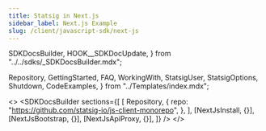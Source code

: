 ```yaml
---
title: Statsig in Next.js
sidebar_label: Next.js Example
slug: /client/javascript-sdk/next-js
---
```



  SDKDocsBuilder,
  HOOK__SDKDocUpdate,
} from "../../sdks/_SDKDocsBuilder.mdx";

  Repository,
  GettingStarted,
  FAQ,
  WorkingWith,
  StatsigUser,
  StatsigOptions,
  Shutdown,
  CodeExamples,
} from "../Templates/index.mdx";





<>
  <SDKDocsBuilder
    sections={[
    [
      Repository,
      {
        repo: "https://github.com/statsig-io/js-client-monorepo",
      },
    ],
    [NextJsInstall, {}],
    [NextJsBootstrap, {}],
    [NextJsApiProxy, {}],
  ]}
  />
</>
